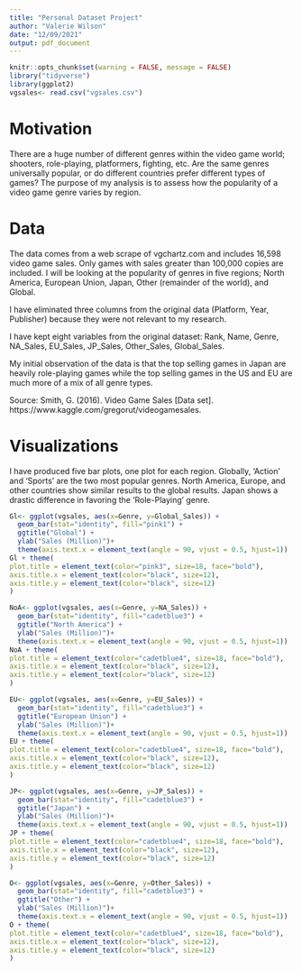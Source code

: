 ---
title: "Personal Dataset Project"
author: "Valerie Wilson"
date: "12/09/2021"
output: pdf_document
---

```{r setup, include=FALSE}
knitr::opts_chunk$set(warning = FALSE, message = FALSE)
library("tidyverse")
library(ggplot2)
vgsales<- read.csv("vgsales.csv")
```

# Motivation

There are a huge number of different genres within the video game world; shooters, role-playing, platformers, fighting, etc. Are the same genres universally popular, or do different countries prefer different types of games? The purpose of my analysis is to assess how the popularity of a video game genre varies by region.


# Data

The data comes from a web scrape of vgchartz.com and includes 16,598 video game sales. Only games with sales greater than 100,000 copies are included. I will be looking at the popularity of genres in five regions; North America, European Union, Japan, Other (remainder of the world), and Global.

I have eliminated three columns from the original data (Platform, Year, Publisher) because they were not relevant to my research.

I have kept eight variables from the original dataset: Rank, Name, Genre, NA_Sales, EU_Sales, JP_Sales, Other_Sales, Global_Sales.

My initial observation of the data is that the top selling games in Japan are heavily role-playing games while the top selling games in the US and EU are much more of a mix of all genre types.

Source: Smith, G. (2016). Video Game Sales [Data set]. https://www.kaggle.com/gregorut/videogamesales.

# Visualizations

I have produced five bar plots, one plot for each region. Globally, 'Action' and 'Sports' are the two most popular genres. North America, Europe, and other countries show similar results to the global results. Japan shows a drastic difference in favoring the 'Role-Playing' genre.

```{r}

Gl<- ggplot(vgsales, aes(x=Genre, y=Global_Sales)) + 
  geom_bar(stat="identity", fill="pink1") + 
  ggtitle("Global") + 
  ylab("Sales (Million)")+
  theme(axis.text.x = element_text(angle = 90, vjust = 0.5, hjust=1))
Gl + theme(
plot.title = element_text(color="pink3", size=18, face="bold"),
axis.title.x = element_text(color="black", size=12),
axis.title.y = element_text(color="black", size=12)
)

NoA<- ggplot(vgsales, aes(x=Genre, y=NA_Sales)) + 
  geom_bar(stat="identity", fill="cadetblue3") + 
  ggtitle("North America") + 
  ylab("Sales (Million)")+
  theme(axis.text.x = element_text(angle = 90, vjust = 0.5, hjust=1))
NoA + theme(
plot.title = element_text(color="cadetblue4", size=18, face="bold"),
axis.title.x = element_text(color="black", size=12),
axis.title.y = element_text(color="black", size=12)
)

EU<- ggplot(vgsales, aes(x=Genre, y=EU_Sales)) + 
  geom_bar(stat="identity", fill="cadetblue3") + 
  ggtitle("European Union") + 
  ylab("Sales (Million)")+
  theme(axis.text.x = element_text(angle = 90, vjust = 0.5, hjust=1))
EU + theme(
plot.title = element_text(color="cadetblue4", size=18, face="bold"),
axis.title.x = element_text(color="black", size=12),
axis.title.y = element_text(color="black", size=12)
)

JP<- ggplot(vgsales, aes(x=Genre, y=JP_Sales)) + 
  geom_bar(stat="identity", fill="cadetblue3") + 
  ggtitle("Japan") + 
  ylab("Sales (Million)")+
  theme(axis.text.x = element_text(angle = 90, vjust = 0.5, hjust=1))
JP + theme(
plot.title = element_text(color="cadetblue4", size=18, face="bold"),
axis.title.x = element_text(color="black", size=12),
axis.title.y = element_text(color="black", size=12)
)

O<- ggplot(vgsales, aes(x=Genre, y=Other_Sales)) + 
  geom_bar(stat="identity", fill="cadetblue3") + 
  ggtitle("Other") + 
  ylab("Sales (Million)")+
  theme(axis.text.x = element_text(angle = 90, vjust = 0.5, hjust=1))
O + theme(
plot.title = element_text(color="cadetblue4", size=18, face="bold"),
axis.title.x = element_text(color="black", size=12),
axis.title.y = element_text(color="black", size=12)
)
```



